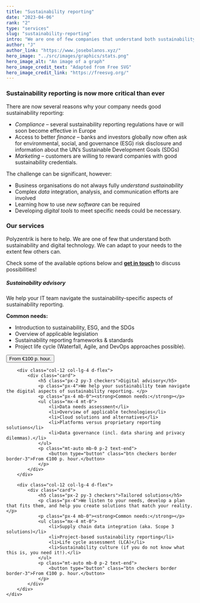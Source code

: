 ```yaml
---
title: "Sustainability reporting"
date: "2023-04-06"
rank: "2"
type: "services"
slug: "sustainability-reporting"
intro: "We are one of few companies that understand both sustainability and the digital technologies needed in sustainability reporting. We can adapt to your sustainability reporting needs to an extent few others can."
author: "J"
author_link: "https://www.josebolanos.xyz/"
hero_image: "../src/images/graphics/stats.png"
hero_image_alt: "An image of a graph"
hero_image_credit_text: "Adapted from Free SVG"
hero_image_credit_link: "https://freesvg.org/"
---
```


### Sustainability reporting is now more critical than ever
There are now several reasons why your company needs good sustainability reporting:
* *Compliance* – several sustainability reporting regulations have or will soon become effective in Europe 
* Access to better *finance* – banks and investors globally now often ask for environmental, social, and governance (ESG) risk disclosure and information about the UN’s Sustainable Development Goals (SDGs)
* *Marketing* – customers are willing to reward companies with good sustainability credentials.

The challenge can be significant, however:
* Business organisations do not always fully *understand sustainability*
* Complex *data* integration, analysis, and communication efforts are involved
* Learning how to use *new software* can be required
* Developing *digital tools* to meet specific needs could be necessary.

### Our services
Polyzentrik is here to help. We are one of few that understand both sustainability and digital technology. We can adapt to your needs to the extent few others can.

Check some of the available options below and [**get in touch**](mailto:hello@polyzentrik.com) to discuss possibilities!

<div class="container mb-4">
    <div class="row">
        <div class="col-12 col-lg-4 d-flex">
            <div class="card d-flex">
                <h5 class="px-2 py-3 checkers">Sustainability advisory</h5>
                <p class="px-4">We help your IT team navigate the sustainability-specific aspects of sustainability reporting.</p>
                <p class="px-4 mb-0"><strong>Common needs:</strong></p>
                <ul class="mx-4 mt-0">
                    <li>Introduction to sustainability, ESG, and the SDGs</li>
                    <li>Overview of applicable legislation</li>
                    <li>Sustainability reporting frameworks & standards</li>
                    <li>Project life cycle (Waterfall, Agile, and DevOps approaches possible).</li>
                </ul>
                <p class="mt-auto mb-0 p-2 text-end">
                    <button type="button" class="btn checkers border border-3">From €100 p. hour.</button>
                </p>
            </div>
        </div>

        <div class="col-12 col-lg-4 d-flex">
            <div class="card">
                <h5 class="px-2 py-3 checkers">Digital advisory</h5>
                <p class="px-4">We help your sustainability team navigate the digital aspects of sustainability reporting. </p>
                <p class="px-4 mb-0"><strong>Common needs:</strong></p>
                <ul class="mx-4 mt-0">
                    <li>Data needs assessment</li>
                    <li>Overview of applicable technologies</li>
                    <li>Cloud solutions and alternatives</li>
                    <li>Platforms versus proprietary reporting solutions</li>
                    <li>Data governance (incl. data sharing and privacy dilemmas).</li>
                </ul>
                <p class="mt-auto mb-0 p-2 text-end">
                    <button type="button" class="btn checkers border border-3">From €100 p. hour.</button>
                </p>
            </div>
        </div>

        <div class="col-12 col-lg-4 d-flex">
            <div class="card">
                <h5 class="px-2 py-3 checkers">Tailored solutions</h5>
                <p class="px-4">We listen to your needs, develop a plan that fits them, and help you create solutions that match your reality. </p>
                <p class="px-4 mb-0"><strong>Common needs:</strong></p>
                <ul class="mx-4 mt-0">
                    <li>Supply chain data integration (aka. Scope 3 solutions)</li>
                    <li>Project-based sustainability reporting</li>
                    <li>Life cycle assessment (LCA)</li>
                    <li>Sustainability culture (if you do not know what this is, you need it!).</li>
                </ul>
                <p class="mt-auto mb-0 p-2 text-end">
                    <button type="button" class="btn checkers border border-3">From €100 p. hour.</button>
                </p>
            </div>
        </div>
    </div>
</div>

<br />
<br />